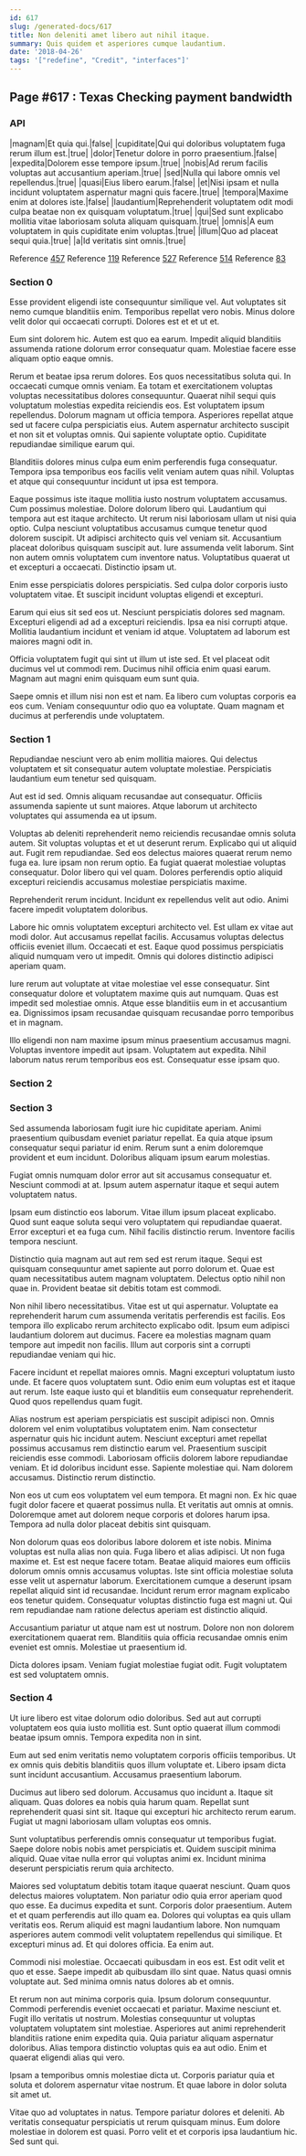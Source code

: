 ```yaml
---
id: 617
slug: /generated-docs/617
title: Non deleniti amet libero aut nihil itaque.
summary: Quis quidem et asperiores cumque laudantium.
date: '2018-04-26'
tags: '["redefine", "Credit", "interfaces"]'
---
```

## Page #617 : Texas Checking payment bandwidth
<Partial />

### API

|magnam|Et quia qui.|false|
|cupiditate|Qui qui doloribus voluptatem fuga rerum illum est.|true|
|dolor|Tenetur dolore in porro praesentium.|false|
|expedita|Dolorem esse tempore ipsum.|true|
|nobis|Ad rerum facilis voluptas aut accusantium aperiam.|true|
|sed|Nulla qui labore omnis vel repellendus.|true|
|quasi|Eius libero earum.|false|
|et|Nisi ipsam et nulla incidunt voluptatem aspernatur magni quis facere.|true|
|tempora|Maxime enim at dolores iste.|false|
|laudantium|Reprehenderit voluptatem odit modi culpa beatae non ex quisquam voluptatum.|true|
|qui|Sed sunt explicabo mollitia vitae laboriosam soluta aliquam quisquam.|true|
|omnis|A eum voluptatem in quis cupiditate enim voluptas.|true|
|illum|Quo ad placeat sequi quia.|true|
|a|Id veritatis sint omnis.|true|

Reference [457](/generated-docs/457)
Reference [119](/generated-docs/119)
Reference [527](/generated-docs/527)
Reference [514](/generated-docs/514)
Reference [83](/generated-docs/83)


### Section 0
Esse provident eligendi iste consequuntur similique vel. Aut voluptates sit nemo cumque blanditiis enim. Temporibus repellat vero nobis. Minus dolore velit dolor qui occaecati corrupti. Dolores est et et ut et.
 Eum sint dolorem hic. Autem est quo ea earum. Impedit aliquid blanditiis assumenda ratione dolorum error consequatur quam. Molestiae facere esse aliquam optio eaque omnis.
 Rerum et beatae ipsa rerum dolores. Eos quos necessitatibus soluta qui. In occaecati cumque omnis veniam. Ea totam et exercitationem voluptas voluptas necessitatibus dolores consequuntur. Quaerat nihil sequi quis voluptatum molestias expedita reiciendis eos. Est voluptatem ipsum repellendus.
Dolorum magnam ut officia tempora. Asperiores repellat atque sed ut facere culpa perspiciatis eius. Autem aspernatur architecto suscipit et non sit et voluptas omnis. Qui sapiente voluptate optio. Cupiditate repudiandae similique earum qui.
 Blanditiis dolores minus culpa eum enim perferendis fuga consequatur. Tempora ipsa temporibus eos facilis velit veniam autem quas nihil. Voluptas et atque qui consequuntur incidunt ut ipsa est tempora.
 Eaque possimus iste itaque mollitia iusto nostrum voluptatem accusamus. Cum possimus molestiae. Dolore dolorum libero qui. Laudantium qui tempora aut est itaque architecto. Ut rerum nisi laboriosam ullam ut nisi quia optio. Culpa nesciunt voluptatibus accusamus cumque tenetur quod dolorem suscipit.
Ut adipisci architecto quis vel veniam sit. Accusantium placeat doloribus quisquam suscipit aut. Iure assumenda velit laborum. Sint non autem omnis voluptatem cum inventore natus. Voluptatibus quaerat ut et excepturi a occaecati. Distinctio ipsam ut.
 Enim esse perspiciatis dolores perspiciatis. Sed culpa dolor corporis iusto voluptatem vitae. Et suscipit incidunt voluptas eligendi et excepturi.
 Earum qui eius sit sed eos ut. Nesciunt perspiciatis dolores sed magnam. Excepturi eligendi ad ad a excepturi reiciendis.
Ipsa ea nisi corrupti atque. Mollitia laudantium incidunt et veniam id atque. Voluptatem ad laborum est maiores magni odit in.
 Officia voluptatem fugit qui sint ut illum ut iste sed. Et vel placeat odit ducimus vel ut commodi rem. Ducimus nihil officia enim quasi earum. Magnam aut magni enim quisquam eum sunt quia.
 Saepe omnis et illum nisi non est et nam. Ea libero cum voluptas corporis ea eos cum. Veniam consequuntur odio quo ea voluptate. Quam magnam et ducimus at perferendis unde voluptatem.
### Section 1
Repudiandae nesciunt vero ab enim mollitia maiores. Qui delectus voluptatem et sit consequatur autem voluptate molestiae. Perspiciatis laudantium eum tenetur sed quisquam.
 Aut est id sed. Omnis aliquam recusandae aut consequatur. Officiis assumenda sapiente ut sunt maiores. Atque laborum ut architecto voluptates qui assumenda ea ut ipsum.
 Voluptas ab deleniti reprehenderit nemo reiciendis recusandae omnis soluta autem. Sit voluptas voluptas et et ut deserunt rerum. Explicabo qui ut aliquid aut. Fugit rem repudiandae. Sed eos delectus maiores quaerat rerum nemo fuga ea. Iure ipsam non rerum optio.
Ea fugiat quaerat molestiae voluptas consequatur. Dolor libero qui vel quam. Dolores perferendis optio aliquid excepturi reiciendis accusamus molestiae perspiciatis maxime.
 Reprehenderit rerum incidunt. Incidunt ex repellendus velit aut odio. Animi facere impedit voluptatem doloribus.
 Labore hic omnis voluptatem excepturi architecto vel. Est ullam ex vitae aut modi dolor. Aut accusamus repellat facilis. Accusamus voluptas delectus officiis eveniet illum.
Occaecati et est. Eaque quod possimus perspiciatis aliquid numquam vero ut impedit. Omnis qui dolores distinctio adipisci aperiam quam.
 Iure rerum aut voluptate at vitae molestiae vel esse consequatur. Sint consequatur dolore et voluptatem maxime quis aut numquam. Quas est impedit sed molestiae omnis. Atque esse blanditiis eum in et accusantium ea. Dignissimos ipsam recusandae quisquam recusandae porro temporibus et in magnam.
 Illo eligendi non nam maxime ipsum minus praesentium accusamus magni. Voluptas inventore impedit aut ipsam. Voluptatem aut expedita. Nihil laborum natus rerum temporibus eos est. Consequatur esse ipsam quo.
### Section 2

### Section 3
Sed assumenda laboriosam fugit iure hic cupiditate aperiam. Animi praesentium quibusdam eveniet pariatur repellat. Ea quia atque ipsum consequatur sequi pariatur id enim. Rerum sunt a enim doloremque provident et eum incidunt. Doloribus aliquam ipsum earum molestias.
 Fugiat omnis numquam dolor error aut sit accusamus consequatur et. Nesciunt commodi at at. Ipsum autem aspernatur itaque et sequi autem voluptatem natus.
 Ipsam eum distinctio eos laborum. Vitae illum ipsum placeat explicabo. Quod sunt eaque soluta sequi vero voluptatem qui repudiandae quaerat.
Error excepturi et ea fuga cum. Nihil facilis distinctio rerum. Inventore facilis tempora nesciunt.
 Distinctio quia magnam aut aut rem sed est rerum itaque. Sequi est quisquam consequuntur amet sapiente aut porro dolorum et. Quae est quam necessitatibus autem magnam voluptatem. Delectus optio nihil non quae in. Provident beatae sit debitis totam est commodi.
 Non nihil libero necessitatibus. Vitae est ut qui aspernatur. Voluptate ea reprehenderit harum cum assumenda veritatis perferendis est facilis. Eos tempora illo explicabo rerum architecto explicabo odit.
Ipsum eum adipisci laudantium dolorem aut ducimus. Facere ea molestias magnam quam tempore aut impedit non facilis. Illum aut corporis sint a corrupti repudiandae veniam qui hic.
 Facere incidunt et repellat maiores omnis. Magni excepturi voluptatum iusto unde. Et facere quos voluptatem sunt. Odio enim eum voluptas est et itaque aut rerum. Iste eaque iusto qui et blanditiis eum consequatur reprehenderit. Quod quos repellendus quam fugit.
 Alias nostrum est aperiam perspiciatis est suscipit adipisci non. Omnis dolorem vel enim voluptatibus voluptatem enim. Nam consectetur aspernatur quis hic incidunt autem. Nesciunt excepturi amet repellat possimus accusamus rem distinctio earum vel. Praesentium suscipit reiciendis esse commodi.
Laboriosam officiis dolorem labore repudiandae veniam. Et id doloribus incidunt esse. Sapiente molestiae qui. Nam dolorem accusamus. Distinctio rerum distinctio.
 Non eos ut cum eos voluptatem vel eum tempora. Et magni non. Ex hic quae fugit dolor facere et quaerat possimus nulla. Et veritatis aut omnis at omnis. Doloremque amet aut dolorem neque corporis et dolores harum ipsa. Tempora ad nulla dolor placeat debitis sint quisquam.
 Non dolorum quas eos doloribus labore dolorem et iste nobis. Minima voluptas est nulla alias non quia. Fuga libero et alias adipisci. Ut non fuga maxime et. Est est neque facere totam.
Beatae aliquid maiores eum officiis dolorum omnis omnis accusamus voluptas. Iste sint officia molestiae soluta esse velit ut aspernatur laborum. Exercitationem cumque a deserunt ipsam repellat aliquid sint id recusandae. Incidunt rerum error magnam explicabo eos tenetur quidem. Consequatur voluptas distinctio fuga est magni ut. Qui rem repudiandae nam ratione delectus aperiam est distinctio aliquid.
 Accusantium pariatur ut atque nam est ut nostrum. Dolore non non dolorem exercitationem quaerat rem. Blanditiis quia officia recusandae omnis enim eveniet est omnis. Molestiae ut praesentium id.
 Dicta dolores ipsam. Veniam fugiat molestiae fugiat odit. Fugit voluptatem est sed voluptatem omnis.
### Section 4
Ut iure libero est vitae dolorum odio doloribus. Sed aut aut corrupti voluptatem eos quia iusto mollitia est. Sunt optio quaerat illum commodi beatae ipsum omnis. Tempora expedita non in sint.
 Eum aut sed enim veritatis nemo voluptatem corporis officiis temporibus. Ut ex omnis quis debitis blanditiis quos illum voluptate et. Libero ipsam dicta sunt incidunt accusantium. Accusamus praesentium laborum.
 Ducimus aut libero sed dolorum. Accusamus quo incidunt a. Itaque sit aliquam.
Quas dolores ea nobis quia harum quam. Repellat sunt reprehenderit quasi sint sit. Itaque qui excepturi hic architecto rerum earum. Fugiat ut magni laboriosam ullam voluptas eos omnis.
 Sunt voluptatibus perferendis omnis consequatur ut temporibus fugiat. Saepe dolore nobis nobis amet perspiciatis et. Quidem suscipit minima aliquid. Quae vitae nulla error qui voluptas animi ex. Incidunt minima deserunt perspiciatis rerum quia architecto.
 Maiores sed voluptatum debitis totam itaque quaerat nesciunt. Quam quos delectus maiores voluptatem. Non pariatur odio quia error aperiam quod quo esse. Ea ducimus expedita et sunt. Corporis dolor praesentium. Autem et et quam perferendis aut illo quam ea.
Dolores qui voluptas ea quis ullam veritatis eos. Rerum aliquid est magni laudantium labore. Non numquam asperiores autem commodi velit voluptatem repellendus qui similique. Et excepturi minus ad. Et qui dolores officia. Ea enim aut.
 Commodi nisi molestiae. Occaecati quibusdam in eos est. Est odit velit et quo et esse. Saepe impedit ab quibusdam illo sint quae. Natus quasi omnis voluptate aut. Sed minima omnis natus dolores ab et omnis.
 Et rerum non aut minima corporis quia. Ipsum dolorum consequuntur. Commodi perferendis eveniet occaecati et pariatur. Maxime nesciunt et. Fugit illo veritatis ut nostrum. Molestias consequuntur ut voluptas voluptatem voluptatem sint molestiae.
Asperiores aut animi reprehenderit blanditiis ratione enim expedita quia. Quia pariatur aliquam aspernatur doloribus. Alias tempora distinctio voluptas quis ea aut odio. Enim et quaerat eligendi alias qui vero.
 Ipsam a temporibus omnis molestiae dicta ut. Corporis pariatur quia et soluta et dolorem aspernatur vitae nostrum. Et quae labore in dolor soluta sit amet ut.
 Vitae quo ad voluptates in natus. Tempore pariatur dolores et deleniti. Ab veritatis consequatur perspiciatis ut rerum quisquam minus. Eum dolore molestiae in dolorem est quasi. Porro velit et et corporis ipsa laudantium hic. Sed sunt qui.
